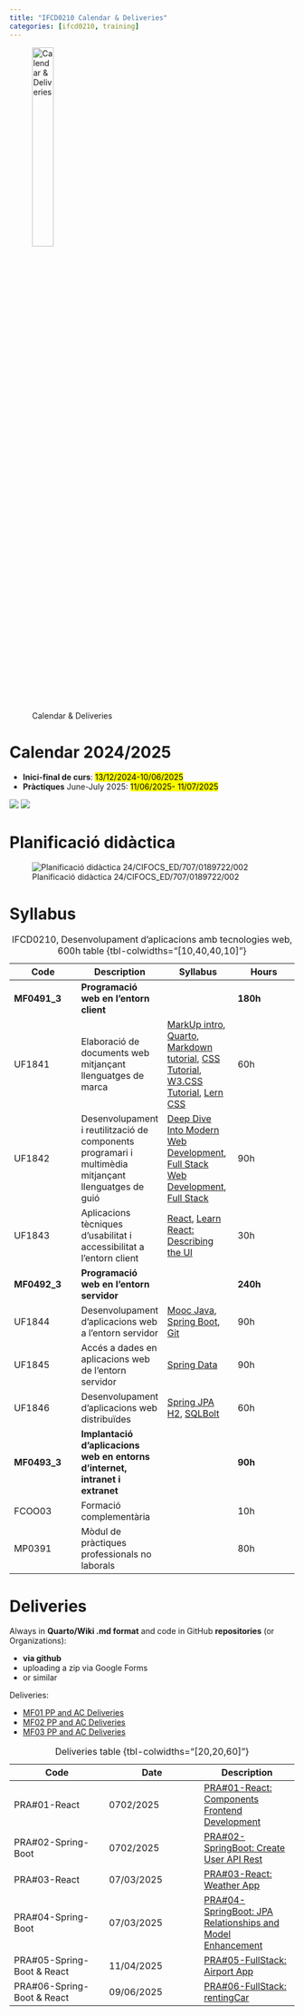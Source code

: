 ```yaml
---
title: "IFCD0210 Calendar & Deliveries"
categories: [ifcd0210, training]
---
```



![Calendar & Deliveries](/images/home/deliveries.jpg){width="30%"}

# Calendar 2024/2025

- **Inici-final de curs**: <mark>13/12/2024-10/06/2025</mark>
- **Pràctiques** June-July 2025: <mark>11/06/2025- 11/07/2025</mark>

![](/images/ifcd0210-25/calendar-ifcd-20210-25-0.png)
![](/images/ifcd0210-25/calendar-ifcd-20210-25.png)

# Planificació didàctica

![Planificació didàctica 24/CIFOCS_ED/707/0189722/002](/images/ifcd0210-25/planificacio-didactica.png)

# Syllabus


::: {.column-page-right}
| Code | Description | Syllabus |  Hours |
|---|---|---|---|
| **MF0491_3** | **Programació web en l'entorn client** | | **180h** |
| UF1841 | Elaboració de documents web mitjançant llenguatges de marca | [MarkUp intro](/markup/markup-lang-intro.qmd), [Quarto](/markup/markup-quarto-create.qmd), [Markdown tutorial](https://commonmark.org/help/tutorial/){.external}, [CSS Tutorial](https://www.w3schools.com/css/default.asp){.external}, [W3.CSS Tutorial](https://www.w3schools.com/w3css/){.external}, [Lern CSS](https://web.dev/learn/css){.external target='_blank'} | 60h |
| UF1842 |  Desenvolupament i reutilització de components programari i multimèdia mitjançant llenguatges de guió  |  [Deep Dive Into Modern Web Development](https://fullstackopen.com/en/){.external}, [Full Stack Web Development](https://studies.helsinki.fi/courses/course-implementation/otm-dbf5a51d-2121-4110-af0f-f1e8f0b74fb9){.external}, [Full Stack ](https://www.helsinki.fi/en/admissions-and-education/open-university/multidisciplinary-themed-modules/full-stack){.external} | 90h |
| UF1843 |  Aplicacions tècniques d'usabilitat i accessibilitat a l'entorn client  |  [React](/reactjs/reactjs-what-create.qmd), [Learn React: Describing the UI](https://react.dev/learn/describing-the-ui){.external} | 30h |
| **MF0492_3** |  **Programació web en l'entorn servidor** | |  **240h** |
| UF1844 |  Desenvolupament d'aplicacions web a l'entorn servidor  |  [Mooc Java](/javase/se-what-moocsyllabus.qmd), [Spring Boot](/springboot/boot-what-basics.qmd), [Git](https://learngitbranching.js.org/){.external} | 90h |
| UF1845 |  Accés a dades en aplicacions web de l'entorn servidor | [Spring Data](/springboot/boot-concepts-data.qmd) | 90h |
| UF1846 |  Desenvolupament d'aplicacions web distribuïdes |  [Spring JPA H2](/springboot/boot-what-create-th-h2.qmd), [SQLBolt](https://sqlbolt.com/){.external target='_blank'} | 60h |
| **MF0493_3** |  **Implantació d'aplicacions web en entorns d'internet, intranet i extranet** | | **90h**|
| FCOO03 |  Formació complementària  |  | 10h |
| MP0391|  Mòdul de pràctiques professionals no laborals  |  |  80h |
: IFCD0210, Desenvolupament d’aplicacions amb tecnologies web, 600h table {tbl-colwidths="[10,40,40,10]"}
:::


# Deliveries

Always in **Quarto/Wiki .md format** and code in GitHub **repositories** (or Organizations):

  - **via github**
  - uploading a zip via Google Forms
  - or similar


Deliveries:

- [MF01 PP and AC Deliveries](https://forms.gle/SpK8sTrPEvFUsRuMA){.external target='_blank'}
- [MF02 PP and AC Deliveries](https://forms.gle/i4rqwSbC38UnMpXHA){.external target='_blank'}
- [MF03 PP and AC Deliveries](){.external target='_blank'}


::: {.column-page-right}

| Code | Date | Description  |
|---|---|---|
| PRA#01-React  | 0702/2025  | [PRA#01-React: Components Frontend Development](https://github.com/AlbertProfe/pronunciationApp/blob/master/PRA/PRA%2301-React.md){.external target='_blank'} |
| PRA#02-Spring-Boot |  0702/2025  | [PRA#02-SpringBoot: Create User API Rest](https://github.com/AlbertProfe/pronunciationApp/blob/master/PRA/PRA%2302-SpringBoot.md){.external target='_blank'}   |
| PRA#03-React |  07/03/2025  | [PRA#03-React: Weather App](https://github.com/AlbertProfe/pronunciationApp/blob/master/PRA/PRA%2303-React.md){.external target='_blank'}   |
| PRA#04-Spring-Boot |  07/03/2025  | [PRA#04-SpringBoot: JPA Relationships and Model Enhancement](https://github.com/AlbertProfe/pronunciationApp/blob/master/PRA/PRA%2304-SpirngBoot.md){.external target='_blank'}   |
| PRA#05-Spring-Boot & React |  11/04/2025  | [PRA#05-FullStack: Airport App](/ifcd0210-25/labs-ifcd0210-25/PRA-05-FullStack-v0.1.qmd){.external target='_blank'}   |
| PRA#06-Spring-Boot & React |  09/06/2025  | [PRA#06-FullStack: rentingCar ](https://github.com/AlbertProfe/rentingCar/blob/master/docs/PRA/PRA%2306-FullStack_%20Renting%20Car_V1.1.md){.external target='_blank'}   |
: Deliveries table {tbl-colwidths="[20,20,60]"}

:::